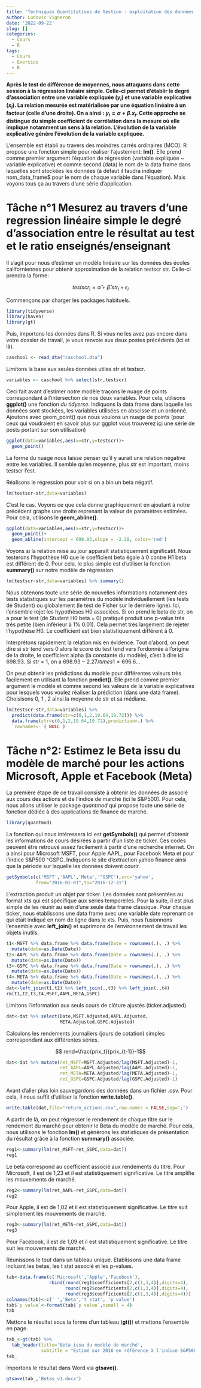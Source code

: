 ```yaml
---
title: 'Techniques Quentitatives de Gestion : exploitation des données (3)'
author: Ludovic Vigneron
date: '2022-09-22'
slug: []
categories:
  - Cours
  - R
tags:
  - Cours
  - Exercice
  - R
---
```


**Après le test de différence de moyennes, nous attaquons dans cette session à la régression linéaire simple. Celle-ci permet d'établir le degré d'association entre une variable expliquée ($y_i$) et une variable explicative ($x_i$). La relation mesurée est matérialisée par une équation linéaire à un facteur (celle d'une droite). On a ainsi : $y_i=\alpha+\beta.x_i$. Cette approche se distingue du simple coefficient de corrélation dans la mesure où elle implique notamment un sens à la relation. L'évolution de la variable explicative génère l'évolution de la variable expliquée.**

L'ensemble est établi au travers des moindres carrés ordinaires (MCO). R propose une fonction simple pour réaliser l'ajustement: **lm()**. Elle prend comme premier argument l'équation de régression (variable expliquée ~ variable explicative) et comme second (data) le nom de la data frame dans laquelles sont stockées les données (à défaut il faudra indiquer nom_data_frame$ pour le nom de chaque variable dans l'équation). Mais voyons tous ça au travers d'une série d'application.

# Tâche n°1 Mesurez au travers d'une regression linéaire simple le degré d'association entre le résultat au test et le ratio enseignés/enseignant

Il s'agit pour nous d'estimer un modèle linéaire sur les données des écoles californiennes pour obtenir approximation de la relation testscr str. Celle-ci prendra la forme:

$$testscr_i=\hat{\alpha}+\hat{\beta}.str_i+\epsilon_i$$

Commençons par charger les packages habituels. 

```r
library(tidyverse)
library(haven)
library(gt)
```

Puis, importons les données dans R. Si vous ne les avez pas encore dans votre dossier de travail, je vous renvoie aux deux postes précédents (ici et là).

```r
caschool <- read_dta("caschool.dta")
```

Limitons la base aux seules données utiles str et testscr.

```r
variables <- caschool %>% select(str,testscr)
```

Ceci fait avant d'estimer notre modèle traçons le nuage de points correspondant à l'intersection de nos deux variables. Pour cela, utilisons **ggplot()** une fonction *du tidyerse*. Indiquons la data frame dans laquelle les données sont stockées, les variables utilisées en abscisse et un ordonné. Ajoutons avec geom_point() que nous voulons un nuage de points (pour ceux qui voudraient en savoir plus sur ggplot vous trouverez [ici](https://myecontricks.netlify.app/categories/datavisualisation/) une série de posts portant sur son utilisation)

```r
ggplot(data=variables,aes(x=str,y=testscr))+
  geom_point()
```

La forme du nuage nous laisse penser qu'il y aurait une relation négative entre les variables. Il semble qu'en moyenne, plus str est important, moins testscr l'est. 

Réalisons le régression pour voir si on a bin un beta négatif.

```r
lm(testscr~str,data=variables)
```

C'est le cas. Voyons ce que cela donne graphiquement en ajoutant à notre précédent graphe une droite reprenant la valeur de paramètres estimées. Pour cela, utilisons le **geom_abline()**.

```r
ggplot(data=variables,aes(x=str,y=testscr))+
  geom_point()+
  geom_abline(intercept = 698.93,slope = -2.28, color='red')
```

Voyons si la relation mise au jour apparaît statistiquement significatif. Nous testerons l'hypothèse H0 que le coefficient beta égale à 0 contre H1 beta est différent de 0. Pour cela, le plus simple est d'utiliser la fonction **summary()** sur notre modèle de régression.

```r
lm(testscr~str,data=variables) %>% summary()
```

Nous obtenons toute une série de nouvelles informations notamment des tests statistiques sur les paramètres du modèle individuellement (les tests de Student) ou globalement (le test de Fisher sur le dernière ligne). Ici, l'ensemble rejet les hypothèses H0 associées. Si on prend le beta de str, on a pour le test (de Student H0 beta = 0) pratiqué produit une p-value trés trés petite (bien inférieur à 1% 0.01). Cela permet très largement de rejeter l'hypothèse H0. Le coefficient est bien statistiquement différent à 0.


Interprétons rapidement la relation mis en évidence. Tout d'abord, on peut dire si str tend vers 0 alors le score du test tend vers l'ordonnée à l'origine de la droite, le coefficient alpha (la constante du modèle), c'est à dire ici 698.93. Si str = 1, on a $698.93-2.27/times{1}=696.6$...  

On peut obtenir les prédictions du modèle pour différentes valeurs très facilement en utilisant la fonction **predict()**. Elle prend comme premier argument le modèle et comme second les valeurs de la variable explicatives pour lesquels vous voulez réaliser la prédiction (dans une data frame). Choisisons 0, 1 , 2 ainsi la moyenne de str et sa médiane. 

```r
lm(testscr~str,data=variables) %>% 
  predict(data.frame(str=c(0,1,2,19.64,19.72))) %>% 
  data.frame(str=c(0,1,2,19.64,19.72),prediction=.) %>%
  `rownames<-`( NULL )
```

# Tâche n°2: Estimez le Beta issu du modèle de marché pour les actions Microsoft, Apple et Facebook (Meta)

La première étape de ce travail consiste à obtenir les données de associé aux cours des actions et de l'indice de marché (ici le S&P500). Pour cela, nous allons utiliser le package *quantmod* qui propose toute une série de fonction dédiée à des applications de finance de marché.

```r
library(quantmod)
```

La fonction qui nous intéressera ici est **getSymbols()** qui permet d'obtenir les informations de cours désirées à partir d'un liste de ticker. Ces codes peuvent être retrouvé assez facilement à partir d'une recherche internet. On a ainsi pour Microsoft MSFT, pour Apple AAPL, pour Facebook Meta et pour l'indice S&P500 ^GSPC. Indiquons le site d'extraction yahoo finance ainsi que la période sur laquelle les données doivent courir.

```r
getSymbols(c('MSFT','AAPL','Meta','^GSPC'),src='yahoo',
           from="2016-01-01",to="2016-12-31")
```

L'extraction produit un objet par ticker. Les données sont présentées au format xts qui est spécifique aux séries temporelles. Pour la suite, il est plus simple de les réunir au sein d'une seule data frame classique. Pour chaque ticker, nous établissons une data frame avec une variable date reprenant ce qui était indiqué en nom de ligne dans le xts. Puis, nous fusionnons l'ensemble avec **left_join()** et suprimons de l'environnement de travail les objets inutils.

```r
t1<-MSFT %>% data.frame %>% data.frame(Date = rownames(.), .) %>% 
  mutate(date=as.Date(Date)) 
t2<-AAPL %>% data.frame %>% data.frame(Date = rownames(.), .) %>% 
  mutate(date=as.Date(Date))
t3<-GSPC %>% data.frame %>% data.frame(Date = rownames(.), .) %>% 
  mutate(date=as.Date(Date))
t4<-META %>% data.frame %>% data.frame(Date = rownames(.), .) %>% 
  mutate(date=as.Date(Date))
dat<-left_join(t1,t2) %>% left_join(.,t3) %>% left_join(.,t4)
rm(t1,t2,t3,t4,MSFT,AAPL,META,GSPC)
```

Limitons l'information aux seuls cours de clôture ajustés (ticker.adjusted).

```r
dat<-dat %>% select(Date,MSFT.Adjusted,AAPL.Adjusted,
                    META.Adjusted,GSPC.Adjusted)
```

Calculons les rendements journaliers (jours de cotation) simples correspondant aux différentes séries.

$$ rend=\frac{prix_t}{prix_{t-1}}-1$$

```r
dat<-dat %>% mutate(ret_MSFT=MSFT.Adjusted/lag(MSFT.Adjusted)-1,
                    ret_AAPL=AAPL.Adjusted/lag(AAPL.Adjusted)-1,
                    ret_META=META.Adjusted/lag(META.Adjusted)-1,
                    ret_GSPC=GSPC.Adjusted/lag(GSPC.Adjusted)-1)
```

Avant d'aller plus loin sauvegardons des données dans un fichier .csv. Pour cela, il nous suffit d'utiliser la fonction **write.table()**.

```r
write.table(dat,file="return_actions.csv",row.names = FALSE,sep=';')
```

A partir de là, on peut régresser le rendement de chaque titre sur le rendement du marché pour obtenir le Beta du modèle de marché. Pour cela, nous utilisons le fonction **lm()** et générons les statistiques de présentation du résultat grâce à la fonction **summary()** associée.

```r
reg1<-summary(lm(ret_MSFT~ret_GSPC,data=dat))
reg1
```

Le beta correspond au coefficient associé aux rendements du titre. Pour Microsoft, il est de 1,23 et il est statistiquement significative. Le titre amplifie les mouvements de marché.

```r
reg2<-summary(lm(ret_AAPL~ret_GSPC,data=dat))
reg2
```

Pour Apple, il est de 1,02 et il est statistiquement significative. Le titre suit simplement les mouvements de marché.

```r
reg3<-summary(lm(ret_META~ret_GSPC,data=dat))
reg3
```

Pour Facebook, il est de 1,09 et il est statistiquement significative. Le titre suit les mouvements de marché.

Réunissons le tout dans un tableau unique. Etablissons une data frame incluant les betas, les t stat associé et les p-values.

```r
tab<-data.frame(c('Microsoft','Apple','Facebook'),
                rbind(round(reg1$coefficients[2,c(1,3,4)],digits=4),
                      round(reg2$coefficients[2,c(1,3,4)],digits=4),
                      round(reg3$coefficients[2,c(1,3,4)],digits=4))) 
colnames(tab)<-c(' ','Beta','t stat', 'p value')
tab$`p value`<-format(tab$`p value`,nsmall = 4)
tab
```

Mettons le résultat  sous la forme d'un tableau (**gt()**) et mettons l'ensemble en page.

```r
tab_<-gt(tab) %>% 
  tab_header(title='Beta issu du modèle de marché',
             subtitle = "Estimé sur 2016 en référence à l'indice S&P500")
tab_
```

Importons le résultat dans Word via **gtsave()**.

```r
gtsave(tab_,'Betas_v1.docx')
```

